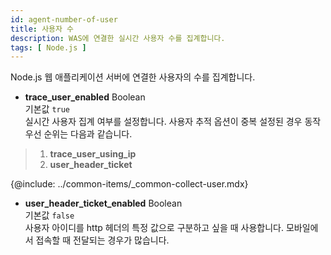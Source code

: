 ```yaml
---
id: agent-number-of-user
title: 사용자 수
description: WAS에 연결한 실시간 사용자 수를 집계합니다.
tags: [ Node.js ]
---
```


Node.js 웹 애플리케이션 서버에 연결한 사용자의 수를 집계합니다.

* **trace_user_enabled** <span class='type'>Boolean</span><br/>
기본값 `true`<br/>
실시간 사용자 집계 여부를 설정합니다. 사용자 추적 옵션이 중복 설정된 경우 동작 우선 순위는 다음과 같습니다.
>   1. **trace_user_using_ip**
>   1. **user_header_ticket**

{@include: ../common-items/_common-collect-user.mdx}

* **user_header_ticket_enabled** <span class='type'>Boolean</span><br/>
기본값 `false`<br/>
사용자 아이디를 http 헤더의 특정 값으로 구분하고 싶을 때 사용합니다. 모바일에서 접속할 때 전달되는 경우가 많습니다.